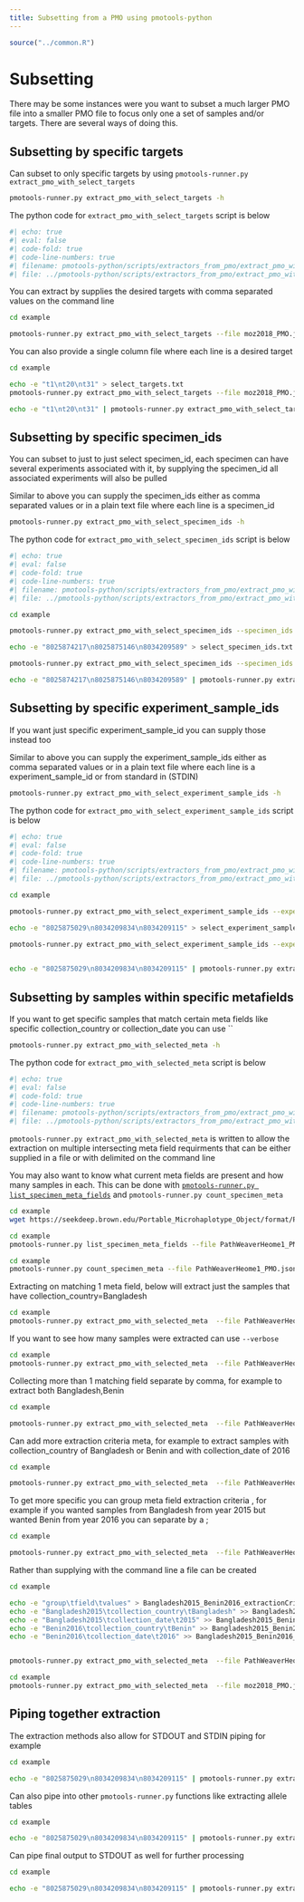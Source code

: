 ```yaml
---
title: Subsetting from a PMO using pmotools-python
---
```


```r
source("../common.R")
```

# Subsetting 

There may be some instances were you want to subset a much larger PMO file into a smaller PMO file to focus only one a set of samples and/or targets. There are several ways of doing this. 


## Subsetting by specific targets  

Can subset to only specific targets by using `pmotools-runner.py extract_pmo_with_select_targets`

```bash
pmotools-runner.py extract_pmo_with_select_targets -h
```

The python code for `extract_pmo_with_select_targets` script is below

```python
#| echo: true
#| eval: false
#| code-fold: true
#| code-line-numbers: true
#| filename: pmotools-python/scripts/extractors_from_pmo/extract_pmo_with_select_targets.py
#| file: ../pmotools-python/scripts/extractors_from_pmo/extract_pmo_with_select_targets.py
```



You can extract by supplies the desired targets with comma separated values on the command line 
```bash
cd example 

pmotools-runner.py extract_pmo_with_select_targets --file moz2018_PMO.json.gz --targets t1,t20,t31  --output t1_t20_t31_moz2018_PMO.json.gz --overwrite
```

You can also provide a single column file where each line is a desired target 
```bash
cd example 

echo -e "t1\nt20\nt31" > select_targets.txt 
pmotools-runner.py extract_pmo_with_select_targets --file moz2018_PMO.json.gz --targets select_targets.txt  --output t1_t20_t31_moz2018_PMO.json.gz --overwrite

echo -e "t1\nt20\nt31" | pmotools-runner.py extract_pmo_with_select_targets --file moz2018_PMO.json.gz --targets STDIN --output t1_t20_t31_moz2018_PMO.json.gz --overwrite

```


## Subsetting by specific specimen_ids 

You can subset to just to just select specimen_id, each specimen can have several experiments associated with it, by supplying the specimen_id all associated experiments will also be pulled 

Similar to above you can supply the specimen_ids either as comma separated values or in a plain text file where each line is a specimen_id

```bash
pmotools-runner.py extract_pmo_with_select_specimen_ids -h
```

The python code for `extract_pmo_with_select_specimen_ids` script is below

```python
#| echo: true
#| eval: false
#| code-fold: true
#| code-line-numbers: true
#| filename: pmotools-python/scripts/extractors_from_pmo/extract_pmo_with_select_specimen_ids.py
#| file: ../pmotools-python/scripts/extractors_from_pmo/extract_pmo_with_select_specimen_ids.py
```

```bash
cd example 

pmotools-runner.py extract_pmo_with_select_specimen_ids --specimen_ids 8025874217,8025875146,8034209589 --file moz2018_PMO.json.gz --output 8025874217_8025875146_8034209589_moz2018_PMO.json.gz --overwrite

echo -e "8025874217\n8025875146\n8034209589" > select_specimen_ids.txt 

pmotools-runner.py extract_pmo_with_select_specimen_ids --specimen_ids select_specimen_ids.txt --file moz2018_PMO.json.gz --output 8025874217_8025875146_8034209589_moz2018_PMO.json.gz --overwrite

echo -e "8025874217\n8025875146\n8034209589" | pmotools-runner.py extract_pmo_with_select_specimen_ids --specimen_ids STDIN --file moz2018_PMO.json.gz --output 8025874217_8025875146_8034209589_moz2018_PMO.json.gz --overwrite
```

## Subsetting by specific experiment_sample_ids 

If you want just specific experiment_sample_id you can supply those instead too  

Similar to above you can supply the experiment_sample_ids either as comma separated values or in a plain text file where each line is a experiment_sample_id or from standard in (STDIN)

```bash
pmotools-runner.py extract_pmo_with_select_experiment_sample_ids -h
```

The python code for `extract_pmo_with_select_experiment_sample_ids` script is below

```python
#| echo: true
#| eval: false
#| code-fold: true
#| code-line-numbers: true
#| filename: pmotools-python/scripts/extractors_from_pmo/extract_pmo_with_select_experiment_sample_ids.py
#| file: ../pmotools-python/scripts/extractors_from_pmo/extract_pmo_with_select_experiment_sample_ids.py
```

```bash
cd example 

pmotools-runner.py extract_pmo_with_select_experiment_sample_ids --experiment_sample_ids 8025875029,8034209834,8034209115 --file moz2018_PMO.json.gz --output 8025875029_8034209834_8034209115_moz2018_PMO.json.gz --overwrite

echo -e "8025875029\n8034209834\n8034209115" > select_experiment_sample_ids.txt 
  
pmotools-runner.py extract_pmo_with_select_experiment_sample_ids --experiment_sample_ids select_experiment_sample_ids.txt --file moz2018_PMO.json.gz --output 8025875029_8034209834_8034209115_moz2018_PMO.json.gz --overwrite


echo -e "8025875029\n8034209834\n8034209115" | pmotools-runner.py extract_pmo_with_select_experiment_sample_ids --experiment_sample_ids STDIN --file moz2018_PMO.json.gz --output 8025875029_8034209834_8034209115_moz2018_PMO.json.gz --overwrite
```


## Subsetting by samples within specific metafields  

If you want to get specific samples that match certain meta fields like specific collection_country or collection_date you can use ``

```bash
pmotools-runner.py extract_pmo_with_selected_meta -h 
```

The python code for `extract_pmo_with_selected_meta` script is below

```python
#| echo: true
#| eval: false
#| code-fold: true
#| code-line-numbers: true
#| filename: pmotools-python/scripts/extractors_from_pmo/extract_pmo_with_selected_meta.py
#| file: ../pmotools-python/scripts/extractors_from_pmo/extract_pmo_with_selected_meta.py
```

`pmotools-runner.py extract_pmo_with_selected_meta` is written to allow the extraction on multiple intersecting meta field requirments that can be either supplied in a file or with delimited on the command line 

You may also want to know what current meta fields are present and how many samples in each. This can be done with [`pmotools-runner.py list_specimen_meta_fields`](getting_basic_info_from_pmo.qmd#list_specimen_meta_fields) and `pmotools-runner.py count_specimen_meta`

```bash
cd example 
wget https://seekdeep.brown.edu/Portable_Microhaplotype_Object/format/PathWeaverHeome1_PMO.json.gz

```

```bash
cd example 
pmotools-runner.py list_specimen_meta_fields --file PathWeaverHeome1_PMO.json.gz

```

```bash
cd example 
pmotools-runner.py count_specimen_meta --file PathWeaverHeome1_PMO.json.gz  --meta_fields collection_country,collection_date | head -20

```


Extracting on matching 1 meta field, below will extract just the samples that have collection_country=Bangladesh

```bash
cd example 
pmotools-runner.py extract_pmo_with_selected_meta  --file PathWeaverHeome1_PMO.json.gz --metaFieldsValues "collection_country=Bangladesh" --output Bangladesh_moz2018_PMO.json.gz   --overwrite

```

If you want to see how many samples were extracted can use `--verbose`

```bash
cd example 
pmotools-runner.py extract_pmo_with_selected_meta  --file PathWeaverHeome1_PMO.json.gz --metaFieldsValues "collection_country=Bangladesh" --output Bangladesh_moz2018_PMO.json.gz   --overwrite --verbose

```

Collecting more than 1 matching field separate by comma, for example to extract both Bangladesh,Benin

```bash
cd example 

pmotools-runner.py extract_pmo_with_selected_meta  --file PathWeaverHeome1_PMO.json.gz --metaFieldsValues "collection_country=Bangladesh,Benin" --output Bangladesh_Benin_moz2018_PMO.json.gz   --overwrite --verbose 

```

Can add more extraction criteria meta, for example to extract samples with collection_country of Bangladesh or Benin and with collection_date of 2016 

```bash
cd example 

pmotools-runner.py extract_pmo_with_selected_meta  --file PathWeaverHeome1_PMO.json.gz --metaFieldsValues "collection_country=Bangladesh,Benin:collection_date=2016" --output Bangladesh_Benin_2016_moz2018_PMO.json.gz   --overwrite --verbose 

```

To get more specific you can group meta field extraction criteria , for example if you wanted samples from Bangladesh from year 2015 but wanted Benin from year 2016 you can separate by a ; 

```bash
cd example 

pmotools-runner.py extract_pmo_with_selected_meta  --file PathWeaverHeome1_PMO.json.gz --metaFieldsValues "collection_country=Bangladesh:collection_date=2015;collection_country=Benin:collection_date=2016" --output Bangladesh2015_Benin2016_moz2018_PMO.json.gz   --overwrite --verbose 

```


Rather than supplying with the command line a file can be created 

```bash
cd example 

echo -e "group\tfield\tvalues" > Bangladesh2015_Benin2016_extractionCriteria.tsv 
echo -e "Bangladesh2015\tcollection_country\tBangladesh" >> Bangladesh2015_Benin2016_extractionCriteria.tsv 
echo -e "Bangladesh2015\tcollection_date\t2015" >> Bangladesh2015_Benin2016_extractionCriteria.tsv 
echo -e "Benin2016\tcollection_country\tBenin" >> Bangladesh2015_Benin2016_extractionCriteria.tsv 
echo -e "Benin2016\tcollection_date\t2016" >> Bangladesh2015_Benin2016_extractionCriteria.tsv 


pmotools-runner.py extract_pmo_with_selected_meta  --file PathWeaverHeome1_PMO.json.gz --metaFieldsValues Bangladesh2015_Benin2016_extractionCriteria.tsv --output Bangladesh2015_Benin2016_moz2018_PMO.json.gz   --overwrite --verbose 

```



```bash
cd example 
pmotools-runner.py extract_pmo_with_selected_meta  --file moz2018_PMO.json.gz --metaFieldsValues "collection_country=Mozambique:geo_admin3=Inhassoro;collection_country=Mozambique:geo_admin3=Mandlakazi,Namaacha" --output Mozambique_moz2018_PMO.json.gz  --verbose  --overwrite

```



## Piping together extraction 

The extraction methods also allow for STDOUT and STDIN piping for example  
```bash
cd example 

echo -e "8025875029\n8034209834\n8034209115" | pmotools-runner.py extract_pmo_with_select_experiment_sample_ids --experiment_sample_ids STDIN --file moz2018_PMO.json.gz --output STDOUT | pmotools-runner.py extract_pmo_with_select_targets --file STDIN --targets t1,t20,t31  --output t1_t20_t31_8025875029_8034209834_8034209115_moz2018_PMO.json.gz --overwrite

```

Can also pipe into other `pmotools-runner.py` functions like extracting allele tables 

```bash
cd example 

echo -e "8025875029\n8034209834\n8034209115" | pmotools-runner.py extract_pmo_with_select_experiment_sample_ids --experiment_sample_ids STDIN --file moz2018_PMO.json.gz --output STDOUT | pmotools-runner.py extract_pmo_with_select_targets --file STDIN --targets t1,t20,t31  --output STDOUT | pmotools-runner.py extract_allele_table --file STDIN --bioid Mozambique2018-SeekDeep --output alleles_data_t1_t20_t31_8025875029_8034209834_8034209115_moz2018_PMO.tsv.gz --overwrite

```


Can pipe final output to STDOUT as well for further processing 

```bash
cd example 

echo -e "8025875029\n8034209834\n8034209115" | pmotools-runner.py extract_pmo_with_select_experiment_sample_ids --experiment_sample_ids STDIN --file moz2018_PMO.json.gz --output STDOUT | pmotools-runner.py extract_pmo_with_select_targets --file STDIN --targets t1,t20,t31  --output STDOUT | pmotools-runner.py extract_allele_table --file STDIN --bioid Mozambique2018-SeekDeep --output STDOUT  --specimen_info_meta_fields specimen_id,collection_country

```


